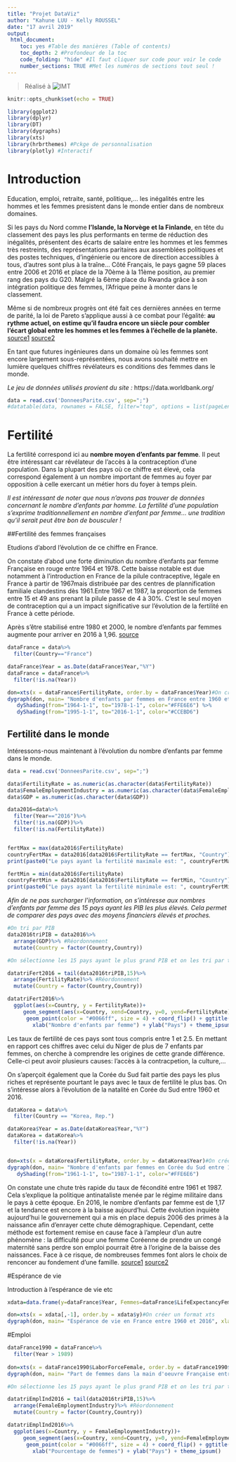 ```yaml
---
title: "Projet DataViz"
author: "Kahune LUU - Kelly ROUSSEL"
date: "17 avril 2019"
output:
 html_document: 
    toc: yes #Table des manières (Table of contents)
    toc_depth: 2 #Profondeur de la toc
    code_folding: "hide" #Il faut cliquer sur code pour voir le code
    number_sections: TRUE #Met les numéros de sections tout seul !
---
```


> Réalisé à  ![IMT](imtlogo.png)

```r
knitr::opts_chunk$set(echo = TRUE)
```


```r
library(ggplot2)
library(dplyr)
library(DT)
library(dygraphs)
library(xts)
library(hrbrthemes) #Pckge de personnalisation
library(plotly) #Interactif
```

# Introduction
  Education, emploi, retraite, santé, politique,... les inégalités entre les hommes et les femmes presistent dans le monde entier dans de nombreux domaines. 

  Si les pays du Nord comme **l'Islande, la Norvège et la Finlande**, en tête du classement des pays les plus performants en terme de réduction des inégalités, présentent des écarts de salaire entre les hommes et les femmes très restreints, des représentations paritaires aux assemblées politiques et des postes techniques, d'ingénierie ou encore de direction accessibles à tous, d'autres sont plus à la traîne... Côté Français, le pays gagne 59 places entre 2006 et 2016 et place de la 70ème à la 11ème position, au premier rang des pays du G20. Malgré la 6ème place du Rwanda grâce à son intégration politique des femmes, l'Afrique peine à monter dans le classement.

  Même si de nombreux progrès ont été fait ces dernières années en terme de parité, la loi de Pareto s'applique aussi à ce combat pour l'égalité: **au rythme actuel, on estime qu'il faudra encore un siècle pour combler l'écart global entre les hommes et les femmes à l'échelle de la planète.** [source1](https://www.lesechos.fr/2017/11/egalite-hommesfemmes-pas-avant-un-siecle-selon-le-forum-economique-mondial-186700) [source2](https://e-rse.net/top-pays-egalite-homme-femme-parite-25509/#gs.695ujc)

  En tant que futures ingénieures dans un domaine où les femmes sont encore largement sous-représentées, nous avons souhaité mettre en lumière quelques chiffres révélateurs es conditions des femmes dans le monde. 

*Le jeu de données utilisés provient du site :* https://data.worldbank.org/
```r
data = read.csv('DonneesParite.csv', sep=";")
#datatable(data, rownames = FALSE, filter="top", options = list(pageLength = 5, scrollX=T) )
```

# Fertilité

  La fertilité correspond ici au **nombre moyen d'enfants par femme**. Il peut être intéressant car révélateur de l'accès à la contraception d'une population. Dans la plupart des pays où ce chiffre est élevé, cela correspond également à un nombre important de femmes au foyer par opposition à celle exercant un métier hors du foyer à temps plein.

  *Il est intéressant de noter que nous n'avons pas trouver de données concernant le nombre d'enfants par homme. La fertilité d'une population s'exprime traditionnellement en nombre d'enfant par femme... une tradition qu'il serait peut être bon de bousculer !*


##Fertilité des femmes françaises

  Etudions d'abord l'évolution de ce chiffre en France. 
  
  On constate d'abod une forte diminution du nombre d'enfants par femme Française en rouge entre 1964 et 1978. Cette baisse notable est due notamment à l'introduction en France de la pilule contraceptive, légale en France à partir de 1967mais distribuée par des centres de plannification familiale clandestins dès 1961.Entre 1967 et 1987, la proportion de femmes entre 15 et 49 ans prenant la pilule passe de 4 à 30%. C'est le seul moyen de contraception qui a un impact significative sur l'évolution de la fertilité en France à cette période.

  Après s'être stabilisé entre 1980 et 2000, le nombre d'enfants par femmes augmente pour arriver en 2016 à 1,96. [source](http://pilule-contraceptive.e-monsite.com/pages/la-contraception-dans-l-histoire.html)

```r
dataFrance = data%>%
  filter(Country=="France")

dataFrance$Year = as.Date(dataFrance$Year,"%Y")
dataFrance = dataFrance%>%
  filter(!is.na(Year))

don=xts(x = dataFrance$FertilityRate, order.by = dataFrance$Year)#On créer un format xts
dygraph(don, main= "Nombre d'enfants par femmes en France entre 1960 et 2016",ylab = "Nombre d'enfants par femme", xlab="Années")%>%
   dyShading(from="1964-1-1", to="1978-1-1", color="#FFE6E6") %>%
   dyShading(from="1995-1-1", to="2016-1-1", color="#CCEBD6")
```


## Fertilité dans le monde

  Intéressons-nous maintenant à l'évolution du nombre d'enfants par femme dans le monde. 

```r
data = read.csv('DonneesParite.csv', sep=";")

data$FertilityRate = as.numeric(as.character(data$FertilityRate))
data$FemaleEmploymentIndustry = as.numeric(as.character(data$FemaleEmploymentIndustry))
data$GDP = as.numeric(as.character(data$GDP))

data2016=data%>%
  filter(Year=="2016")%>%
  filter(!is.na(GDP))%>%
  filter(!is.na(FertilityRate))


fertMax = max(data2016$FertilityRate)
countryFertMax = data2016[data2016$FertilityRate == fertMax, "Country"]
print(paste0("Le pays ayant la fertilité maximale est: ", countryFertMax, " avec ", fertMax, " enfants par femme en moyenne."))

fertMin = min(data2016$FertilityRate)
countryFertMin = data2016[data2016$FertilityRate == fertMin, "Country"]
print(paste0("Le pays ayant la fertilité minimale est: ", countryFertMin, " avec ", fertMin, " enfants par femme en moyenne."))

```

  *Afin de ne pas surcharger l'information, on s'intéresse aux nombres d'enfants par femme des 15 pays ayant les PIB les plus élevés. Cela permet de comparer des pays avec des moyens financiers élevés et proches.*

```r
#On tri par PIB
data2016triPIB = data2016%>%
  arrange(GDP)%>% #Réordonnement
  mutate(Country = factor(Country,Country))

#On sélectionne les 15 pays ayant le plus grand PIB et on les tri par taux de fertilité

datatriFert2016 = tail(data2016triPIB,15)%>%
  arrange(FertilityRate)%>% #Réordonnement
  mutate(Country = factor(Country,Country))

datatriFert2016%>%
  ggplot(aes(x=Country, y = FertilityRate))+
     geom_segment(aes(x=Country, xend=Country, y=0, yend=FertilityRate), color = "blue")+
      geom_point(color = "#0066ff", size = 4) + coord_flip() + ggtitle("Nombre d'enfants par femme des 15 pays au PIB le plus important en 2016")+
        xlab("Nombre d'enfants par femme") + ylab("Pays") + theme_ipsum()
```
  Les taux de fertilité de ces pays sont tous compris entre 1 et 2.5. En mettant en rapport ces chiffres avec celui du Niger de plus de 7 enfants par femmes, on cherche à comprendre les origines de cette grande différence. Celle-ci peut avoir plusieurs causes: l'accès à la contracpetion, la culture,...

  On s'aperçoit également que la Corée du Sud fait partie des pays les plus riches et représente pourtant le pays avec le taux de fertilité le plus bas. On s'intéresse alors à l'évolution de la natalité en Corée du Sud entre 1960 et 2016.

```r
dataKorea = data%>%
  filter(Country == "Korea, Rep.")

dataKorea$Year = as.Date(dataKorea$Year,"%Y")
dataKorea = dataKorea%>%
  filter(!is.na(Year))


don=xts(x = dataKorea$FertilityRate, order.by = dataKorea$Year)#On créer un format xts
dygraph(don, main= "Nombre d'enfants par femmes en Corée du Sud entre 1960 et 2016",ylab = "Nombre d'enfants par femme", xlab="Années")%>%
   dyShading(from="1961-1-1", to="1987-1-1", color="#FFE6E6")

```
  On constate une chute très rapide du taux de fécondité entre 1961 et 1987. Cela s'explique la politique antinataliste menée par le régime militaire dans le pays à cette époque. 
  En 2016, le nombre d'enfants par femme est de 1,17 et la tendance est encore à la baisse aujourd'hui. Cette évolution inquiète aujourd'hui le gouvernement qui a mis en place depuis 2006 des primes à la naissance afin d'enrayer cette chute démographique. Cependant, cette méthode est fortement remise en cause face à l'ampleur d'un autre phénomène : la difficulté pour une femme Coréenne de prendre un congé maternité sans perdre son emploi pourrait être à l'origine de la baisse des naissances. Face à ce risque, de nombreuses femmes font alors le choix de renconcer au fondement d'une famille.
[source1](http://www.amitiefrancecoree.org/article-30641162.html) [source2](http://www.amitiefrancecoree.org/2018/09/l-inquietant-effondrement-de-la-natalite-en-coree-du-sud.html)

#Espérance de vie

Introduction à l'espérance de vie etc

```r
xdata=data.frame(y=dataFrance$Year, Femmes=dataFrance$LifeExpectancyFemale, Hommes=dataFrance$LifeExpectancyMale)

don=xts(x = xdata[,-1], order.by = xdata$y)#On créer un format xts
dygraph(don, main= "Espérance de vie en France entre 1960 et 2016", xlab = "Années", ylab = "Espérance de vie")
```

#Emploi

```r
dataFrance1990 = dataFrance%>%
  filter(Year > 1989)
  
don=xts(x = dataFrance1990$LaborForceFemale, order.by = dataFrance1990$Year)#On créer un format xts
dygraph(don, main= "Part de femmes dans la main d'oeuvre Française entre 1960 et 2016",ylab = "Pourcentage de femmes", xlab="Années")

```

```r
#On sélectionne les 15 pays ayant le plus grand PIB et on les tri par taux de fertilité

datatriEmplInd2016 = tail(data2016triPIB,15)%>%
  arrange(FemaleEmploymentIndustry)%>% #Réordonnement
  mutate(Country = factor(Country,Country))

datatriEmplInd2016%>%
  ggplot(aes(x=Country, y = FemaleEmploymentIndustry))+
     geom_segment(aes(x=Country, xend=Country, y=0, yend=FemaleEmploymentIndustry), color = "blue")+
      geom_point(color = "#0066ff", size = 4) + coord_flip() + ggtitle("Part de femmes dans l'industrie des 15 pays au PIB le plus important en 2016")+
        xlab("Pourcentage de femmes") + ylab("Pays") + theme_ipsum()
```


